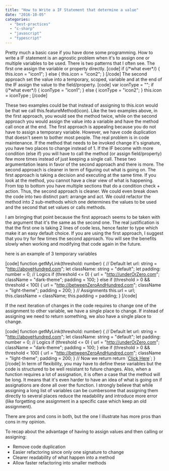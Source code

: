 ```yaml
---
title: "How to Write a IF Statement that determine a value"
date: "2016-10-05"
categories: 
  - "best-practices"
  - "c-sharp"
  - "javascript"
  - "typescript"
---
```


Pretty much a basic case if you have done some programming. How to write a IF statement is an agnostic problem when it's to assign one or multiple variables to be used. There is two patterns that I often see. The first one assign the variable or property directly. \[code\] if (/\*what ever\*/) { this.icon = "icon1"; } else { this.icon = "icon2"; } \[/code\] The second approach set the value into a temporary, scoped, variable and at the end of the IF assign the value to the field/property. \[code\] var iconType = ""; if (/\*what ever\*/) { iconType = "icon1"; } else { iconType = "icon2"; } this.icon = iconType ; \[/code\]

These two examples could be that instead of assigning to this.icon would be that we call this.featureMethod(icon). Like the two examples above, in the first approach, you would see the method twice, while on the second approach you would assign the value into a variable and have the method call once at the end. The first approach is appealing because you do not have to assign a temporary variable. However, we have code duplication that doesn't seem to bother most people. The real problem is in code maintenance. If the method that needs to be invoked change it's signature, you have two places to change instead of 1. If the IF become with more condition (else if) you will have to call the method (or assign field/property) few more times instead of just keeping a single call. These two argumentation leans in favor of the second approach and there is more. The second approach is cleaner in term of figuring out what is going on. The first approach is taking a decision and executing at the same time. If you look at the method, you cannot have a clear view of what is happening. From top to bottom you have multiple sections that do a condition check + action. Thus, the second approach is cleaner. We could even break down the code into two distinct part: arrange and act. We could refactor the method into 2 sub-methods which one determines the values to be used and the second that set values or calls methods.

I am bringing that point because the first approach seems to be taken with the argument that it's the same as the second one. The real justification is that the first one is taking 2 lines of code less, hence faster to type which make it an easy default choice. If you are using the first approach, I suggest that you try for few times the second approach. You will see the benefits slowly when working and modifying that code again in the future.

here is an example of 3 temporary variables

\[code\] function getMyLink(threshold: number) { // Default let url: string = "http://aboveHundred.com"; let className: string = "default"; let padding: number = 0; // Logics if (threshold <= 0) { url = "http://underOrZero.com"; className = "dark-theme"; padding = 100; } else if (threshold > 0 && threshold < 100) { url = "http://betweenZeroAndHundred.com"; className = "light-theme"; padding = 200; } // Assignments this.url = url; this.className = className; this.padding = padding; } \[/code\]

If the next iteration of changes in the code requires to change one of the assignment to other variable, we have a single place to change. If instead of assigning we need to return something, we also have a single place to change.

\[code\] function getMyLink(threshold: number) { // Default let url: string = "http://aboveHundred.com"; let className: string = "default"; let padding: number = 0; // Logics if (threshold <= 0) { url = "http://underOrZero.com"; className = "dark-theme"; padding = 100; } else if (threshold > 0 && threshold < 100) { url = "http://betweenZeroAndHundred.com"; className = "light-theme"; padding = 200; } // Now we return return \`<a href="${url}" class="${className}" style="padding:${padding}">Click Here</a>\`; } \[/code\] In term of flexibility, you may have to define these variables but the code is structured to be well resistant to future changes. Also, when a function requires a lot of assignation, it is often a case that the method will be long. It means that it's even harder to have an idea of what is going on if assignations are done all over the function. I strongly believe that while assigning a long list of variables can be cumbersome that assigning them directly to several places reduce the readability and introduce more error (like forgetting one assignment in a specific case which keep an old assignment).

There are pros and cons in both, but the one I illustrate has more pros than cons in my opinion.

To recap about the advantage of having to assign values and then calling or assigning:

- Remove code duplication
- Easier refactoring since only one signature to change
- Clearer readability of what happen into a method
- Allow faster refactoring into smaller methods
